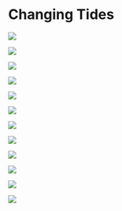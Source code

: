 # Changing Tides {-}

![](~/Library/CloudStorage/OneDrive-UW/VietMisinfoResearch/changing-tides/content-en/changingTides-21.jpg)

![](~/Library/CloudStorage/OneDrive-UW/VietMisinfoResearch/changing-tides/content-en/changingTides-22.jpg)

![](~/Library/CloudStorage/OneDrive-UW/VietMisinfoResearch/changing-tides/content-en/changingTides-23.jpg)

![](~/Library/CloudStorage/OneDrive-UW/VietMisinfoResearch/changing-tides/content-en/changingTides-24.jpg)

![](~/Library/CloudStorage/OneDrive-UW/VietMisinfoResearch/changing-tides/content-en/changingTides-25.jpg)

![](~/Library/CloudStorage/OneDrive-UW/VietMisinfoResearch/changing-tides/content-en/changingTides-26.jpg)

![](~/Library/CloudStorage/OneDrive-UW/VietMisinfoResearch/changing-tides/content-en/changingTides-27.jpg)

![](~/Library/CloudStorage/OneDrive-UW/VietMisinfoResearch/changing-tides/content-en/changingTides-28.jpg)

![](~/Library/CloudStorage/OneDrive-UW/VietMisinfoResearch/changing-tides/content-en/changingTides-29.jpg)

![](~/Library/CloudStorage/OneDrive-UW/VietMisinfoResearch/changing-tides/content-en/changingTides-30.jpg)

![](~/Library/CloudStorage/OneDrive-UW/VietMisinfoResearch/changing-tides/content-en/changingTides-31.jpg)

![](~/Library/CloudStorage/OneDrive-UW/VietMisinfoResearch/changing-tides/content-en/changingTides-32.jpg)
